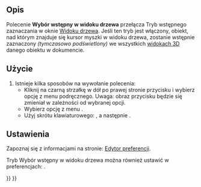 <languages/>

{{Docnav/pl
|[[Std_TreeSyncPlacement/pl|Synchronizuj położenie w widoku drzewa]]
|[[Std_TreeRecordSelection/pl|Zapisz wybór z widoku drzewa]]
|[[Std_View_Menu/pl|Std: Menu Widok]]
|IconL=Std_TreeSyncPlacement.svg
|IconR=Std_TreeRecordSelection.svg
|IconC=Freecad.svg
}}

{{GuiCommand/pl
|Name=Std TreeSelection
|Name/pl=Std: Wybór wstępny w widoku drzewa
|MenuLocation=Widok → Akcje widoku drzewa → Wybór wstępny
|Workbenches=Wszystkie
|Shortcut={{KEY|T}} {{KEY|4}}
|Version=0.19
}}

<span id="Description"></span>
==Opis==

Polecenie '''Wybór wstępny w widoku drzewa''' przełącza Tryb wstępnego zaznaczania w oknie [[Tree_view/pl|Widoku drzewa]]. Jeśli ten tryb jest włączony, obiekt, nad którym znajduje się kursor myszki w widoku drzewa, zostanie wstępnie zaznaczony ''(tymczasowo podświetlony)'' we wszystkich [[3D_view/pl|widokach 3D]] danego obiektu w dokumencie.

<span id="Usage"></span>
==Użycie==

# Istnieje kilka sposobów na wywołanie polecenia:
#* Kliknij na czarną strzałkę w dół po prawej stronie przycisku {{Button|[[Image:Std_TreeSyncView.svg|16px]]}} i wybierz opcję {{MenuCommand|Wybór wstępny}} z menu podręcznego. Uwaga: obraz przycisku będzie się zmieniał w zależności od wybranej opcji.
#* Wybierz opcję z menu {{MenuCommand|Widok → Akcje widoku drzewa → Wybór wstępny}}.
#* Użyj skrótu klawiaturowego: {{KEY|T}}, a następnie {{KEY|4}}.

<span id="Preferences"></span>
==Ustawienia==

Zapoznaj się z informacjami na stronie: [[Preferences_Editor/pl|Edytor preferencji]].

Tryb Wybór wstępny w widoku drzewa można również ustawić w preferencjach: {{MenuCommand|Edycja → Preferencje ... → Ogólne → Zaznaczanie → Wstępny wybór obiektu w oknie Widoku 3D, po wskazaniu kursorem elementu drzewa}}.


{{Docnav/pl
|[[Std_TreeSyncPlacement/pl|Synchronizuj umiejscowienie w widoku drzewa]]
|[[Std_TreeRecordSelection/pl|Zapisz wybór z widoku drzewa]]
|[[Std_View_Menu/pl|Std: Menu Widok]]
|IconL=Std_TreeSyncPlacement.svg
|IconR=Std_TreeRecordSelection.svg
|IconC=Freecad.svg
}}

{{Std_Base_navi{{#translation:}}}}
{{Userdocnavi{{#translation:}}}}